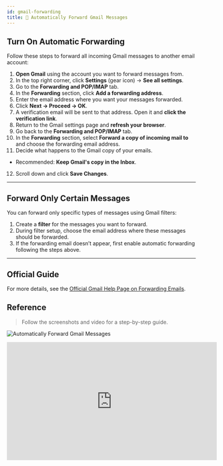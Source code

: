 ```yaml
---
id: gmail-forwarding
title: 📧 Automatically Forward Gmail Messages
---
```



## Turn On Automatic Forwarding

Follow these steps to forward all incoming Gmail messages to another email account:

1. **Open Gmail** using the account you want to forward messages from.  
2. In the top right corner, click **Settings** (gear icon) → **See all settings**.  
3. Go to the **Forwarding and POP/IMAP** tab.  
4. In the **Forwarding** section, click **Add a forwarding address**.  
5. Enter the email address where you want your messages forwarded.  
6. Click **Next → Proceed → OK**.  
7. A verification email will be sent to that address. Open it and **click the verification link**.  
8. Return to the Gmail settings page and **refresh your browser**.  
9. Go back to the **Forwarding and POP/IMAP** tab.  
10. In the **Forwarding** section, select **Forward a copy of incoming mail to** and choose the forwarding email address.  
11. Decide what happens to the Gmail copy of your emails.  
   - Recommended: **Keep Gmail's copy in the Inbox**.  
12. Scroll down and click **Save Changes**.

---

## Forward Only Certain Messages

You can forward only specific types of messages using Gmail filters:

1. Create a **filter** for the messages you want to forward.  
2. During filter setup, choose the email address where these messages should be forwarded.  
3. If the forwarding email doesn’t appear, first enable automatic forwarding following the steps above.  

---

## Official Guide

For more details, see the [Official Gmail Help Page on Forwarding Emails](https://support.google.com/mail/answer/10957).

## Reference 

>Follow the screenshots and video for a step-by-step guide.


![Automatically Forward Gmail Messages](/img/gmail-forwarding.png)


<iframe width="560" height="315" 
    src="https://www.youtube.com/embed/Zhaa7ji8Oms" 
    title="Automatically Forward Gmail Messages Video" 
    frameborder="0" 
    allow="accelerometer; autoplay; clipboard-write; encrypted-media; gyroscope; picture-in-picture" 
    allowfullscreen>
</iframe>